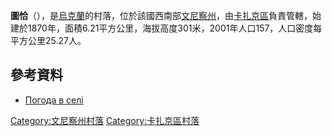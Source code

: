 {{coord|49|38|21|N|28|39|42|E|scale:30000|display=title}}

'''圖恰'''（{{lang-uk|Туча}}），是[[烏克蘭|烏克蘭]]的村落，位於該國西南部[[文尼察州|文尼察州]]，由[[卡扎京區|卡扎京區]]負責管轄，始建於1870年，面積6.21平方公里，海拔高度301米，2001年人口157，人口密度每平方公里25.27人。

==參考資料==
*[http://weather.in.ua/ua/vinnickaja/26691 Погода в селі ] {{Wayback|url=http://weather.in.ua/ua/vinnickaja/26691 |date=20171007120205 }}

[[Category:文尼察州村落|Category:文尼察州村落]]
[[Category:卡扎京區村落|Category:卡扎京區村落]]


{{Vinnytsia-geo-stub}}